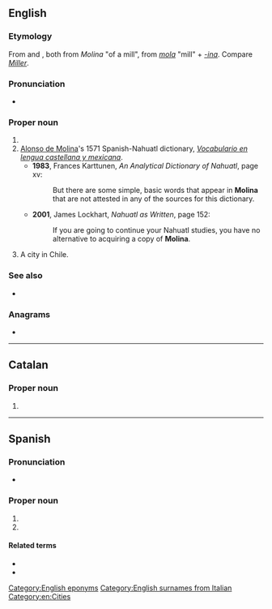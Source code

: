 {{also|molina|moliná}}
==English==
{{wikipedia}}

===Etymology===
From {{etyl|es|en}} and {{etyl|it|en}}, both from {{etyl|la|en}} ''Molina'' "of a mill", from ''[[mola]]'' "mill" + ''[[-ina]]''. Compare ''[[Miller]]''.

===Pronunciation===
* {{IPA|/mɵˈlinə/|lang=en}}

===Proper noun===
{{en-proper noun}}

# {{surname|lang=en|from=Spanish}}
# [[w:Alonso de Molina|Alonso de Molina]]'s 1571 Spanish-Nahuatl dictionary, ''[[w:Vocabulario en lengua castellana y mexicana|Vocabulario en lengua castellana y mexicana]]''.
#* '''1983''', Frances Karttunen, ''An Analytical Dictionary of Nahuatl'', page xv:
#*: But there are some simple, basic words that appear in '''Molina''' that are not attested in any of the sources for this dictionary.
#* '''2001''', James Lockhart, ''Nahuatl as Written'', page 152:
#*: If you are going to continue your Nahuatl studies, you have no alternative to acquiring a copy of '''Molina'''.
# A city in Chile.

===See also===
* {{pedia}}

===Anagrams===
* {{anagrams|en|a=ailmno|Maolin|aminol|lamino-|monial|nomial|oilman}}

[[Category:English eponyms]]
[[Category:English surnames from Italian]]
[[Category:en:Cities]]

----

==Catalan==

===Proper noun===
{{ca-proper noun|f}}

# {{l|en|Molina}}

----

==Spanish==
{{wikipedia|lang=es|Molina (Chile)}}

===Pronunciation===
* {{es-IPA}}

===Proper noun===
{{es-proper noun}}

# {{surname|lang=es}}
# {{place|es|city|c/Chile|t1=Molina}}

====Related terms====
* {{l|es|molinense}}
* {{l|es|molineño}}